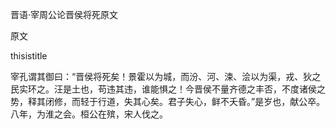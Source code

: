 


晋语·宰周公论晋侯将死原文

原文

thisistitle

宰孔谓其御曰：“晋侯将死矣！景霍以为城，而汾、河、涑、浍以为渠，戎、狄之民实环之。汪是土也，苟违其违，谁能惧之！今晋侯不量齐德之丰否，不度诸侯之势，释其闭修，而轻于行道，失其心矣。君子失心，鲜不夭昏。”是岁也，献公卒。八年，为淮之会。桓公在殡，宋人伐之。

